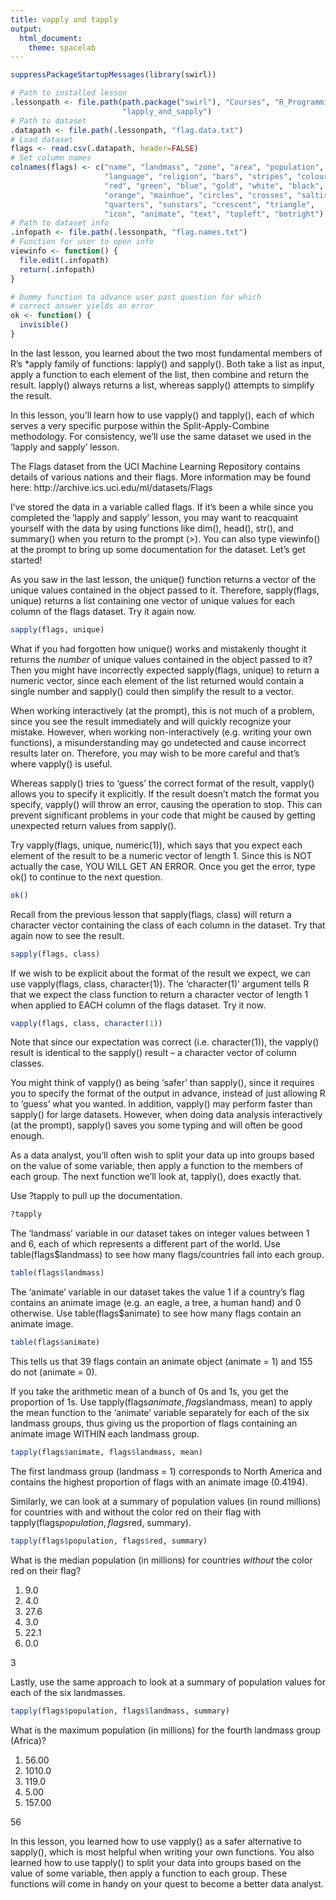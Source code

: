 ```yaml
---
title: vapply and tapply
output:
  html_document:
    theme: spacelab
---
```


```r
suppressPackageStartupMessages(library(swirl))

# Path to installed lesson
.lessonpath <- file.path(path.package("swirl"), "Courses", "R_Programming",
                         "lapply_and_sapply")
# Path to dataset
.datapath <- file.path(.lessonpath, "flag.data.txt")
# Load dataset
flags <- read.csv(.datapath, header=FALSE)
# Set column names
colnames(flags) <- c("name", "landmass", "zone", "area", "population",
                     "language", "religion", "bars", "stripes", "colours",
                     "red", "green", "blue", "gold", "white", "black",
                     "orange", "mainhue", "circles", "crosses", "saltires",
                     "quarters", "sunstars", "crescent", "triangle",
                     "icon", "animate", "text", "topleft", "botright")
# Path to dataset info
.infopath <- file.path(.lessonpath, "flag.names.txt")
# Function for user to open info
viewinfo <- function() {
  file.edit(.infopath)
  return(.infopath)
}

# Dummy function to advance user past question for which 
# correct answer yields an error
ok <- function() {
  invisible()
}
``` 

In the last lesson, you learned about the two most fundamental members of R's *apply family of functions: lapply() and sapply(). Both take a list as input, apply a function to each element of the list, then combine and return the result. lapply() always returns a list, whereas sapply() attempts to simplify the result. 

In this lesson, you'll learn how to use vapply() and tapply(), each of which serves a very specific purpose within the Split-Apply-Combine methodology. For consistency, we'll use the same dataset we used in the 'lapply and sapply' lesson. 

The Flags dataset from the UCI Machine Learning Repository contains details of various nations and their flags. More information may be found here: http://archive.ics.uci.edu/ml/datasets/Flags 

I've stored the data in a variable called flags. If it's been a while since you completed the 'lapply and sapply' lesson, you may want to reacquaint yourself with the data by using functions like dim(), head(), str(), and summary() when you return to the prompt (>). You can also type viewinfo() at the prompt to bring up some documentation for the dataset. Let's get started! 

As you saw in the last lesson, the unique() function returns a vector of the unique values contained in the object passed to it. Therefore, sapply(flags, unique) returns a list containing one vector of unique values for each column of the flags dataset. Try it again now.

```r
sapply(flags, unique)
``` 

What if you had forgotten how unique() works and mistakenly thought it returns the *number* of unique values contained in the object passed to it? Then you might have incorrectly expected sapply(flags, unique) to return a numeric vector, since each element of the list returned would contain a single number and sapply() could then simplify the result to a vector. 

When working interactively (at the prompt), this is not much of a problem, since you see the result immediately and will quickly recognize your mistake. However, when working non-interactively (e.g. writing your own functions), a misunderstanding may go undetected and cause incorrect results later on. Therefore, you may wish to be more careful and that's where vapply() is useful. 

Whereas sapply() tries to 'guess' the correct format of the result, vapply() allows you to specify it explicitly. If the result doesn't match the format you specify, vapply() will throw an error, causing the operation to stop. This can prevent significant problems in your code that might be caused by getting unexpected return values from sapply(). 

Try vapply(flags, unique, numeric(1)), which says that you expect each element of the result to be a numeric vector of length 1. Since this is NOT actually the case, YOU WILL GET AN ERROR. Once you get the error, type ok() to continue to the next question.

```r
ok()
``` 

Recall from the previous lesson that sapply(flags, class) will return a character vector containing the class of each column in the dataset. Try that again now to see the result.

```r
sapply(flags, class)
``` 

If we wish to be explicit about the format of the result we expect, we can use vapply(flags, class, character(1)). The 'character(1)' argument tells R that we expect the class function to return a character vector of length 1 when applied to EACH column of the flags dataset. Try it now.

```r
vapply(flags, class, character(1))
``` 

Note that since our expectation was correct (i.e. character(1)), the vapply() result is identical to the sapply() result -- a character vector of column classes. 

You might think of vapply() as being 'safer' than sapply(), since it requires you to specify the format of the output in advance, instead of just allowing R to 'guess' what you wanted. In addition, vapply() may perform faster than sapply() for large datasets. However, when doing data analysis interactively (at the prompt), sapply() saves you some typing and will often be good enough. 

As a data analyst, you'll often wish to split your data up into groups based on the value of some variable, then apply a function to the members of each group. The next function we'll look at, tapply(), does exactly that. 

Use ?tapply to pull up the documentation.

```r
?tapply
``` 

The 'landmass' variable in our dataset takes on integer values between 1 and 6, each of which represents a different part of the world. Use table(flags$landmass) to see how many flags/countries fall into each group.

```r
table(flags$landmass)
``` 

The 'animate' variable in our dataset takes the value 1 if a country's flag contains an animate image (e.g. an eagle, a tree, a human hand) and 0 otherwise. Use table(flags$animate) to see how many flags contain an animate image.

```r
table(flags$animate)
``` 

This tells us that 39 flags contain an animate object (animate = 1) and 155 do not (animate = 0). 

If you take the arithmetic mean of a bunch of 0s and 1s, you get the proportion of 1s. Use tapply(flags$animate, flags$landmass, mean) to apply the mean function to the 'animate' variable separately for each of the six landmass groups, thus giving us the proportion of flags containing an animate image WITHIN each landmass group.

```r
tapply(flags$animate, flags$landmass, mean)
``` 

The first landmass group (landmass = 1) corresponds to North America and contains the highest proportion of flags with an animate image (0.4194). 

Similarly, we can look at a summary of population values (in round millions) for countries with and without the color red on their flag with tapply(flags$population, flags$red, summary).

```r
tapply(flags$population, flags$red, summary)
``` 

What is the median population (in millions) for countries *without* the color red on their flag?

1. 9.0
2. 4.0
3. 27.6
4. 3.0
5. 22.1
6. 0.0

3 

Lastly, use the same approach to look at a summary of population values for each of the six landmasses.

```r
tapply(flags$population, flags$landmass, summary)
``` 

What is the maximum population (in millions) for the fourth landmass group (Africa)?

1. 56.00
2. 1010.0
3. 119.0
4. 5.00
5. 157.00

56 

In this lesson, you learned how to use vapply() as a safer alternative to sapply(), which is most helpful when writing your own functions. You also learned how to use tapply() to split your data into groups based on the value of some variable, then apply a function to each group. These functions will come in handy on your quest to become a better data analyst. 

